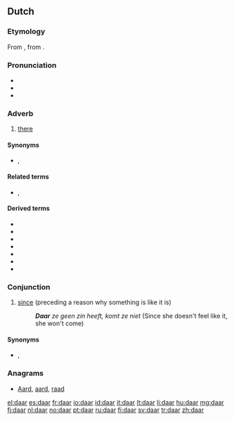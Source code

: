 ==Dutch==
===Etymology===
From {{etyl|odt|nl}} {{recons|thar|lang=odt}}, from {{etyl|gem-pro|nl}} {{recons|þar|lang=gem-pro}}.

===Pronunciation===
* {{rhymes|aːr|lang=nl}}
* {{IPA|/daːr/|lang=nl}}
* {{audio|Nl-daar.ogg|audio}}

===Adverb===
{{head|nl|adverb|cat2=demonstrative adverbs}}

# [[there]]

====Synonyms====
* {{l|nl|ginds}}, {{l|nl|ginder}}

====Related terms====
* {{l|nl|hier}}, {{l|nl|er}}

====Derived terms====
* {{l|nl|daarbij}}
* {{l|nl|daarboven}}
* {{l|nl|daarom}}
* {{l|nl|daarvan}}
* {{l|nl|daarnaast}}
* {{l|nl|daarover}}
* {{l|nl|daaromheen}}

===Conjunction===
{{head|nl|conjunction}}

# [[since]] (preceding a reason why something is like it is)
#: '''''Daar''' ze geen zin heeft, komt ze niet'' (Since she doesn't feel like it, she won't come)

====Synonyms====
* {{l|nl|aangezien}}, {{l|nl|omdat}}

===Anagrams===
* [[Aard#Dutch|Aard]], [[aard#Dutch|aard]], [[raad#Dutch|raad]]

[[el:daar]]
[[es:daar]]
[[fr:daar]]
[[io:daar]]
[[id:daar]]
[[it:daar]]
[[lt:daar]]
[[li:daar]]
[[hu:daar]]
[[mg:daar]]
[[fj:daar]]
[[nl:daar]]
[[no:daar]]
[[pt:daar]]
[[ru:daar]]
[[fi:daar]]
[[sv:daar]]
[[tr:daar]]
[[zh:daar]]